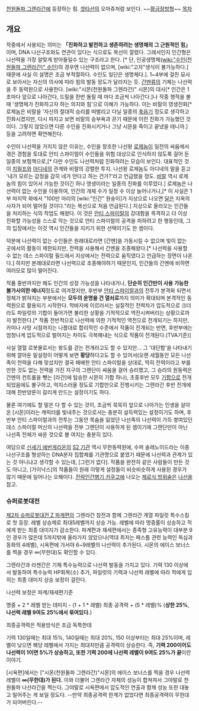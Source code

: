 [[천원돌파 그렌라간]]에 등장하는 힘. [[겟타선]]의 오마쥬처럼 보인다. ~~[[황금장방형]]~~
[[목차]]
== 개요 ==

작중에서 사용되는 의미는 '''「진화하고 발전하고 생존하려는 생명체의 그 근원적인 힘」'''이며, DNA 나선구조와도 연관이 있다는 식으로도 복선이 깔렸다. 그래서인지 인간형은 나선력을 가장 알맞게 받아들일수 있는 구조라고 한다. [* 단, 인공생명체([[wiki:"수인(천원돌파 그렌라간)" 수인]])의 경우엔 나선력이 없으며, [wiki:"고자"생식이 불가능하다.] 때문에 사실 이 설명은 조금 부적절하다. 수인도 일단은 생명체다.]. 1~4부에 걸친 묘사로 보아서는 자신의 의사에 따라 힘의 발동 정도가 달라지는 듯. [[간멘]]류의 기체는 나선력을 주 동력원으로 사용한다. [wiki:"시몬(천원돌파 그렌라간)" 시몬]의 대사[* 인간은 1초마다 앞으로 나아간다, 드릴을 한번 돌릴 때 마다 조금씩 나아간다.]나 작중 행적을 볼 때 '생명체가 진화하고자 하는 의지와 힘'으로 이해가 가능하다. 이는 비랄의 영생진화[* 로제놈은 비랄을 '자신의 절대적 승리를 떠벌리고 다닐 일종의 [[축음기]] 정도로 생각하고 진화시켰지만, 다시 따지고 보면 비랄의 승부욕과 끈기 때문에 이런 진화가 가능했던 것이다. 그렇지 않았으면 다른 수인을 진화시키거나 그냥 시몬을 죽이고 끝냈을 테니까.] 등을 고려하면 확연해진다.

수인이 나선력을 가지지 않은 이유는, 수인을 창조한 나선왕 [[로제놈]]이 일전의 싸움에서 겪은 경험을 토대로 안티 스파이럴이 수인들을 위험 대상으로 인식하지 않도록 걸어 둔 일종의 보험책으로,[* 다만 수인도 나선력처럼 진화하려는 모습이 보인다. 대표적인 것이 [[치밀프]]와 [[아디네]]의 관계와 비랄의 강렬한 투지. 나선왕 로제놈도 아디네의 말을 듣고 '내가 모르는 감정을 감히 네가 안다고 하는 건가?'라고 언급했을 정도. [[비랄]] 역시 로제놈의 힘이 있어서 가능한 것이긴 하나 영생이라는 일종의 진화를 이루었다.] 로제놈은 나선력이 없는 수인을 이용하여, 인간의 개체 수가 일정 수 이상 늘어나거나,[* 이 사실은 1부 마지막 화에서 "100만 마리의 [wiki:"인간" 원숭이]가 지상으로 나오면 [[달]]은 지옥의 사자가 되어 떨어질 것이다."라는 복선으로 처음 언급된다.] 지상으로 올라오는 인간들을 처리하는 식의 작업도 해왔다. 이 것은 [[안티 스파이럴]]의 강대함을 목격하고 더 이상 진화할 가능성을 스스로 막는 것으로 안티 스파이럴의 공격을 피하려고 한 행동인데, 그의 입장에서는 이것 역시 인간들을 지키기 위한 선택이기도 한 셈이다. 

덕분에 나선력이 없는 수인들은 원래대로라면 [간멘]을 가동시킬 수 없으며 빛이 없는 곳에서의 활동이 제한되지만, 전력을 사용해서 간멘을 조종해왔다.[* 나선력을 사용할 수 없는 데스 스파이럴 필드에서 지상에서는 전력으로 움직였다고 언급하는 장면이 나온다.] 하지만 본래대로라면 나선력으로 조종해야하기 때문인지, 인간들의 간멘에 비하면 여러모로 많이 떨어진다.

작품 중반까지만 해도 인간의 성장 가능성을 나타내거나, '''단순히 인간만이 사용 가능한 불가사의한 에너지'''정도로 여겨졌지만, 후반부 [[안티 스파이럴]]과의 전투가 본격화 되면서 정체가 밝혀지는 부분에서는 '''모두의 운명을 건 열쇠로'''까지 의미가 확대되며 본격적인 동력원으로 활용되기 시작한다. 막바지에 이르러서는 실질적인 전력차가 압도적으로 크더라도 파일럿의 기합이 들어가면 불리한 상황을 기적적으로 역전시켜버리는 상황으로까지 발전한다.[* 작품 전반적으로 나선력에 의한 기적적인 역전으로 전개되기는 하지만, 카미나 사망 시점까지는 나름대로 합리적인 수준에서 작품이 전개되는 반면, 후반부에는 엄청나게 압도적으로 벌어지는 차이도 극복해내는 식으로 작품이 전개된다.(TVA기준)]

사실 열혈 로봇물로서는 왕도를 걷는 전개라고도 할 수 있지만... 그 '대단함'을 나타내기 위해 깔아둔 밑설정이 어떻게 보면 '''황당'''하다고도 할 수 있어서(오랜 세월동안 모든 나선족이 전력을 다해 맞섰지만 결국 패배한 안티 스파이럴을 상대로, 딱히 전력이라고 부를만한 것도 없는 전력을 가진 지구의 그렌단이 싸움을 걸어 승리했고, 그 승리의 원동력은 간멘의 컨트롤을 뺏는 [라간]에 탑승한 시몬의 기합 하나), 초중후반 모두 [[기합]]으로 전개되었음에도 불구하고, 억지스러울 정도로 기합만으로 진행시키는 그렌라간 후반 전개에 대해 찬반양론이 갈리게 만드는 설정이기도 하다.

물론 여기에도 할 말은 다 할 수 있는 것이, 조금씩 묵묵히 앞으로 나아가는 인생을 살아온 [시몬]이라는 캐릭터를 빛내주는 것으로서는 충분히 설득력있는 설정이기도 하며, 후반부 안티 스파이럴과의 전투는 그동안 목숨을 잃었던 나선족의 나선력이 가득 쌓여있던 데스 스파이럴 머신의 나선력을 전부 그렌단이 사용하게 된 셈이기에 그렌단만이 아닌 나선족 전체가 싸운 것으로 볼 여지는 충분히 있다.

여담으로 [[신세기 에반게리온]]의 [[S2 기관]] 역시 무한동력원에, 수퍼 솔레노이드라는 이중나선구조를 형성하는 DNA분자 집합체를 기관명으로 붙였기 때문에 나선력과 관계가 있는 것 아니냐고 생각할 수 있는데, [그런거 없다]. 작품을 완전히 같은 사람들이 만든 것도 아니고, [가이낙스]의 작품들이 원래 이렇게 설정들이 비슷비슷하게 사용된 경우가 많기 때문에 일어나는 오해이다.  [[전략인간병기 카쿠고]]에 나오는 [[제로식 방위술]]은 [[나선]]을 참고.

=== 슈퍼로봇대전 ===
[[제2차 슈퍼로봇대전 Z 파계편]]의 그렌라간 참전과 함께 그렌라간 계열 파일럿 특수스킬로 첫 등장. 레벨 상승제로 최대5레벨까지 상승 가능. 레벨에 따라 명중률이 상승하고 적에게 받는 최종 대미지가 감소한다. 파계편과 재세편에서는 종족형 고유능력이 대부분 9인 경우가 많은데 5까지밖에 올라가지 않았으나(역대 최저는 페스툼 관련 능력인 독심과 동화의 4레벨), 시옥편에 가서야 6~9레벨의 나선력이 추가된다. 시몬의 에이스 보너스를 찍을 경우 ∞(무한대)도 확인할 수 있다.

그렌라간과 라젠간은 기체 특수능력으로 나선력 발동을 가지고 있다. 
기력 130 이상에서 발동하여 특수능력 HP회복(소) 추가, 파일럿의 기력과 나선력 레벨에 따라 적에게 입히는 최종 대미지 상승 보정이 걸린다. 

나선력 보정은 파계/재세편기준

명중 + 2 * 레벨
받는 데미지 - (1 + 1 * 레벨)
최종 공격력 + (5 * 레벨)% ('''상한 25%''', '''나선력 레벨 9여도 25%에서 묶여있다.''')

최종공격력은 적용방식은 조금 독특한데

기력 130일때는 최대 15%, 140일때는 최대 20%, 150 이상부터는 최대 25%이며, 
레벨이 낮으면 해당 레벨에서 가지는 최대치만큼 공격력이 상승한다. 
즉, '''기력 200이어도 나선력이 1이면 5%가 상승하고, 또한 기력 200에 나선력 레벨이 9여도 25%가 끝'''이란 이야기.

[시옥편]에서는 ["시몬(천원돌파 그렌라간)"시몬]의 에이스 보너스를 찍을 경우 나선력 레벨이 '''∞(무한대)가 된다.''' 이와 더불어 그렌라간 자체의 성능이 합쳐져서 그야말로 천원돌파 나선라간을 찍는다. 그야말로 시옥편에서 압도적인 연출과 함께 성능 또한 대놓고 밀어주는 게 보일 정도다. --만약 최종공격력 한계가 없었다면 최종공격력이 무한대가 되어버린다.--
